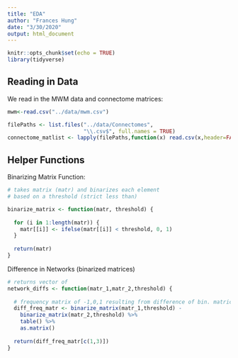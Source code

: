 ```yaml
---
title: "EDA"
author: "Frances Hung"
date: "3/30/2020"
output: html_document
---
```


```r
knitr::opts_chunk$set(echo = TRUE)
library(tidyverse)
```

## Reading in Data

We read in the MWM data and connectome matrices:
```r
mwm<-read.csv("../data/mwm.csv")
```


```r
filePaths <- list.files("../data/Connectomes",
                        "\\.csv$", full.names = TRUE)
connectome_matlist <- lapply(filePaths,function(x) read.csv(x,header=FALSE) %>% as.matrix())
```

## Helper Functions

Binarizing Matrix Function:
```r
# takes matrix (matr) and binarizes each element 
# based on a threshold (strict less than)

binarize_matrix <- function(matr, threshold) {
  
  for (i in 1:length(matr)) {
    matr[[i]] <- ifelse(matr[[i]] < threshold, 0, 1)
  }
  
  return(matr)
}

```

Difference in Networks (binarized matrices)
```r
# returns vector of 
network_diffs <- function(matr_1,matr_2,threshold) {
  
  # frequency matrix of -1,0,1 resulting from difference of bin. matrices
  diff_freq_matr <- binarize_matrix(matr_1,threshold) - 
    binarize_matrix(matr_2,threshold) %>% 
    table() %>%
    as.matrix()
  
  return(diff_freq_matr[c(1,3)])
}
```

